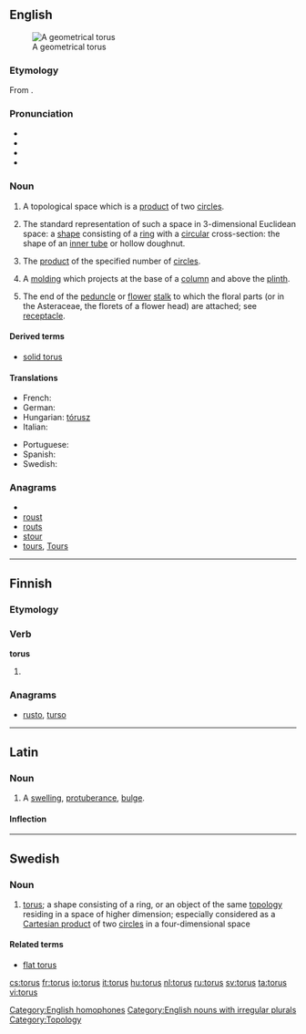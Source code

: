 {{was wotd|2007|April|10}}
{{wikipedia}}
{{also|Torus}}
==English==
[[Image:Torus.png|thumb|A geometrical torus]]

===Etymology===
From {{etyl|la}} {{term|torus||swelling, protuberance|lang=la}}.

===Pronunciation===
* {{IPA|/ˈtɔːrəs/}}
* {{audio|en-us-torus.ogg|Audio (US)}}
* {{rhymes|ɔːrəs}}
* {{homophones|Taurus}}

===Noun===
{{en-noun|tor|i}}

# {{topology}} A topological space which is a [[product]] of two [[circle]]s.
# {{mathematics}} The standard representation of such a space in 3-dimensional Euclidean space: a [[shape]] consisting of a [[ring]] with a [[circular]] cross-section: the shape of an [[inner tube]] or hollow doughnut.
# {{topology|in combination|<nowiki/>'''''n''-torus'''|<nowiki/>'''4-torus'''|etc.}} The [[product]] of the specified number of [[circle]]s.
# {{architecture}} A [[molding]] which projects at the base of a [[column]] and above the [[plinth]].
# {{botany}} The end of the [[peduncle]] or [[flower]] [[stalk]] to which the floral parts (or in the Asteraceae, the florets of a flower head) are attached; see [[receptacle]].

====Derived terms====
* [[solid torus]]

====Translations====
{{trans-top|topological space}}
{{trans-mid}}
{{trans-bottom}}
{{trans-top|shape in 3-dimensional Euclidean space}}
* French: {{t+|fr|tore|m}}
* German: {{t+|de|Torus}}
* Hungarian: [[tórusz]]
* Italian: {{t+|it|toro|m}}
{{trans-mid}}
* Portuguese: {{t+|pt|toro|m}}
* Spanish: {{t+|es|toro|m}}
* Swedish: {{t+|sv|torus|c}}
{{trans-bottom}}
{{trans-top|in combination, product of circles}}
{{trans-mid}}
{{trans-bottom}}
{{trans-top|molding}}
{{trans-mid}}
{{trans-bottom}}
{{trans-top|end of a stalk}}
{{trans-mid}}
{{trans-bottom}}

===Anagrams===
* {{alphagram|orstu}}
* [[roust#English|roust]]
* [[routs#English|routs]]
* [[stour#English|stour]]
* [[tours#English|tours]], [[Tours#English|Tours]]

[[Category:English homophones]]
[[Category:English nouns with irregular plurals]]
[[Category:Topology]]

----

==Finnish==

===Etymology===
{{inflected form of|torua}}

===Verb===
'''torus'''

# {{fi-form of|[[torua]]|type=verb|pr=second-person|pl=singular|mood=imperative|tense=present|suffix=[[-s#Finnish|-s]]}}

===Anagrams===
* [[rusto#Finnish|rusto]], [[turso#Finnish|turso]]

----

==Latin==

===Noun===
{{la-noun|torus|tori|torī|m|second}}

# A [[swelling]], [[protuberance]], [[bulge]].

====Inflection====
{{la-decl-2nd|tor}}

----

==Swedish==

===Noun===
{{sv-noun-reg-ar}}
{{infl|sv|noun|g=c}}

# {{context|topology|lang=sv}} [[#English|torus]]; a shape consisting of a ring, or an object of the same [[topology]] residing in a space of higher dimension; especially considered as a [[Cartesian product]] of two [[circle]]s in a four-dimensional space

====Related terms====
* [[flat torus]]

[[cs:torus]]
[[fr:torus]]
[[io:torus]]
[[it:torus]]
[[hu:torus]]
[[nl:torus]]
[[ru:torus]]
[[sv:torus]]
[[ta:torus]]
[[vi:torus]]